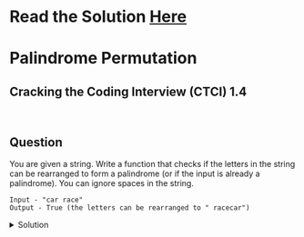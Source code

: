 # Read the Solution [Here](https://quastor.org/cracking-the-coding-interview/arrays-and-strings/palindrome-permutation)

# Palindrome Permutation

## Cracking the Coding Interview (CTCI) 1.4

<br />

## Question

You are given a string. Write a function that checks if the letters in the string can be rearranged to form a palindrome (or if the input is already a palindrome). You can ignore spaces in the string.

```
Input - "car race"
Output - True (the letters can be rearranged to " racecar")
```

<details>
  <summary>Solution</summary>


In order to solve this, we need to think about the properties of a palindrome. You should write a couple of palindromes down and see if you can notice any patterns.

<br />


If a string can be rewritten as a palindrome, then it either

- has an even number of characters. Ex. `caac` a - 2, c - 2
- has an odd number of characters, where there's only one character that appears an odd number of times. Ex. `cabbbac` a - 2, b - 3, c - 2

<br />

In other words, a palindrome is a string that can be reversed to produce the same string. That means that either every character has a matching pair, or there is only one character that appears an odd number of times (and that character will be placed in the middle of the string for the palindrome).

<br />

We can count the number of occurrences of each character with a dictionary. If the counts of each character satisfy our condition, then we return `True`.

<br />

The time complexity is $$O(n)$$ and the space complexity is $$O(n)$$

```python
def checkPermutation(s):
    counts = {}
    for i in s:
        if i == " ":
            continue
        counts[i] = counts.get(i, 0) + 1
    hasOdd = False
    for value in counts.values():
        if value % 2 == 1:
            if hasOdd:
                # we have more than one char
                # that appears an odd number
                # of times
                return False
            hasOdd = True

    return True
```

<a href="https://repl.it/@quastortech/Solution-2#main.py" target="_blank">Here's a Python 3 REPL with the solution and test cases.</a>

</details>
